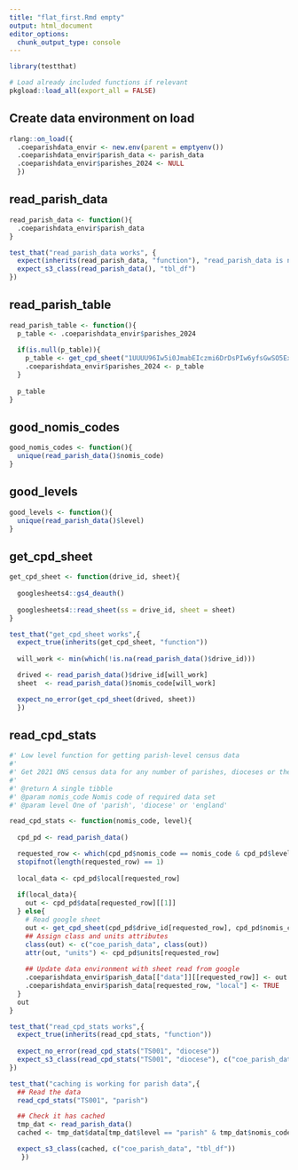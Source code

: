 ```yaml
---
title: "flat_first.Rmd empty"
output: html_document
editor_options: 
  chunk_output_type: console
---
```


```r
library(testthat)
```


```r
# Load already included functions if relevant
pkgload::load_all(export_all = FALSE)
```

## Create data environment on load

```r
rlang::on_load({
  .coeparishdata_envir <- new.env(parent = emptyenv())
  .coeparishdata_envir$parish_data <- parish_data
  .coeparishdata_envir$parishes_2024 <- NULL
  })
```

## read_parish_data

```r
read_parish_data <- function(){
  .coeparishdata_envir$parish_data
}
```

```r
test_that("read_parish_data works", {
  expect(inherits(read_parish_data, "function"), "read_parish_data is not a function")
  expect_s3_class(read_parish_data(), "tbl_df")
})
```


## read_parish_table

```r
read_parish_table <- function(){
  p_table <- .coeparishdata_envir$parishes_2024
  
  if(is.null(p_table)){
    p_table <- get_cpd_sheet("1UUUU96Iw5i0JmabEIczmi6DrDsPIw6yfsGwSO5ExeT0", "parishes")
    .coeparishdata_envir$parishes_2024 <- p_table
  } 
  
  p_table
}
```

## good_nomis_codes

```r
good_nomis_codes <- function(){
  unique(read_parish_data()$nomis_code)
}
```

## good_levels

```r
good_levels <- function(){
  unique(read_parish_data()$level)
}
```

## get_cpd_sheet

```r
get_cpd_sheet <- function(drive_id, sheet){
  
  googlesheets4::gs4_deauth()
  
  googlesheets4::read_sheet(ss = drive_id, sheet = sheet)
}
```

```r
test_that("get_cpd_sheet works",{
  expect_true(inherits(get_cpd_sheet, "function"))
  
  will_work <- min(which(!is.na(read_parish_data()$drive_id)))

  drived <- read_parish_data()$drive_id[will_work]
  sheet  <- read_parish_data()$nomis_code[will_work]

  expect_no_error(get_cpd_sheet(drived, sheet))
  })
```


## read_cpd_stats

```r
#' Low level function for getting parish-level census data
#' 
#' Get 2021 ONS census data for any number of parishes, dioceses or the whole of England. Parish data is read from a Google sheet
#' 
#' @return A single tibble
#' @param nomis_code Nomis code of required data set
#' @param level One of 'parish', 'diocese' or 'england'

read_cpd_stats <- function(nomis_code, level){
  
  cpd_pd <- read_parish_data()

  requested_row <- which(cpd_pd$nomis_code == nomis_code & cpd_pd$level == level)
  stopifnot(length(requested_row) == 1)
  
  local_data <- cpd_pd$local[requested_row]
  
  if(local_data){
    out <- cpd_pd$data[requested_row][[1]]
  } else{
    # Read google sheet
    out <- get_cpd_sheet(cpd_pd$drive_id[requested_row], cpd_pd$nomis_code[requested_row])
    ## Assign class and units attributes
    class(out) <- c("coe_parish_data", class(out))
    attr(out, "units") <- cpd_pd$units[requested_row]
    
    ## Update data environment with sheet read from google
    .coeparishdata_envir$parish_data[["data"]][[requested_row]] <- out
    .coeparishdata_envir$parish_data[requested_row, "local"] <- TRUE
  }
  out
}
```

```r
test_that("read_cpd_stats works",{
  expect_true(inherits(read_cpd_stats, "function"))
  
  expect_no_error(read_cpd_stats("TS001", "diocese"))
  expect_s3_class(read_cpd_stats("TS001", "diocese"), c("coe_parish_data", "tbl_df"))
})

test_that("caching is working for parish data",{
  ## Read the data
  read_cpd_stats("TS001", "parish")

  ## Check it has cached
  tmp_dat <- read_parish_data()
  cached <- tmp_dat$data[tmp_dat$level == "parish" & tmp_dat$nomis_code == "TS001"][[1]]

  expect_s3_class(cached, c("coe_parish_data", "tbl_df"))
   })
```
